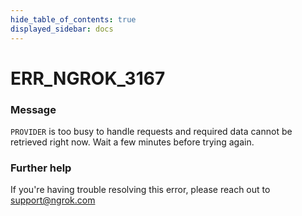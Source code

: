 ```yaml
---
hide_table_of_contents: true
displayed_sidebar: docs
---
```



# ERR_NGROK_3167

### Message

`PROVIDER` is too busy to handle requests and required data cannot be retrieved right now. Wait a few minutes before trying again.

### Further help

If you're having trouble resolving this error, please reach out to [support@ngrok.com](mailto:support@ngrok.com?subject=Help%20with%20ERR_NGROK_3167)

<ErrorDetails error="err_ngrok_3167" />
